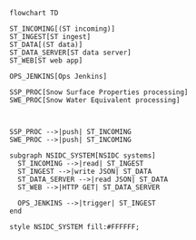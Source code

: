 
```mermaid
flowchart TD

ST_INCOMING[(ST incoming)]
ST_INGEST[ST ingest]
ST_DATA[(ST data)]
ST_DATA_SERVER[ST data server]
ST_WEB[ST web app]

OPS_JENKINS[Ops Jenkins]

SSP_PROC[Snow Surface Properties processing]
SWE_PROC[Snow Water Equivalent processing]



SSP_PROC -->|push| ST_INCOMING
SWE_PROC -->|push| ST_INCOMING

subgraph NSIDC_SYSTEM[NSIDC systems]
  ST_INCOMING -->|read| ST_INGEST
  ST_INGEST -->|write JSON| ST_DATA
  ST_DATA_SERVER -->|read JSON| ST_DATA
  ST_WEB -->|HTTP GET| ST_DATA_SERVER

  OPS_JENKINS -->|trigger| ST_INGEST
end

style NSIDC_SYSTEM fill:#FFFFFF;
```
